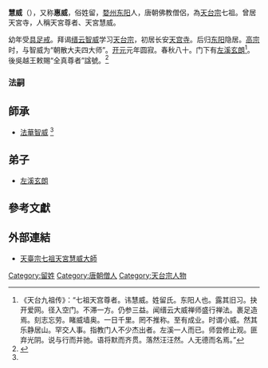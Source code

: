 '''慧威'''（{{bd|634年||713年}}），又称'''惠威'''，俗姓留，[[婺州|婺州]][[东阳|东阳]]人，唐朝佛教僧侶，為[[天台宗|天台宗]]七祖。曾居天宮寺，人稱天宮尊者、天宮慧威。

幼年受[[具足戒|具足戒]]。拜谒[[缙云|缙云]][[智威|智威]]学习[[天台宗|天台宗]]，初居长安[[天宫寺|天宫寺]]。后归[[东阳|东阳]]隐居。[[高宗|高宗]]时，与智威为“朝散大夫四大师”。[[开元|开元]]元年圆寂。春秋八十。门下有[[左溪玄朗|左溪玄朗]]<ref>《天台九祖传》：“七祖天宫尊者。讳慧威。姓留氏。东阳人也。露其旧习。抉开爱网。径入空门。不滞一方。仍参三益。闻缙云大威禅师盛行禅法。裹足造焉。刻志忘劳。睹威墙奥。一日千里。罔不推称。至有成业。时谓小威。然其乐静居山。罕交人事。指教门人不少杰出者。左溪一人而已。师尝修止观。匪弃光阴。说与行而并驰。语将默而齐贯。落然汪汪然。人无德而名焉。”</ref>。
後吳越王敕賜“全真尊者”諡號。<ref name="智威大師 ">{{Cite web |url=http://www.xindeng.org/meiwen/2017-08-26/21407.html |title=天台宗祖师   |access-date=2021-07-01 |archive-date=2021-07-09 |archive-url=https://web.archive.org/web/20210709182412/http://www.xindeng.org/meiwen/2017-08-26/21407.html |dead-url=no }}</ref>

===法嗣===
==師承==
*[[法華智威|法華智威]] <ref name="智威大師"/>
==弟子==
*[[左溪玄朗|左溪玄朗]]

==參考文獻==
<div class="references-small">
<references></references>
</div>

==外部連結==
*[http://www.lotus-garden.org.tw/sects_02_07.php 天臺宗七祖天宮慧威大師] {{Wayback|url=http://www.lotus-garden.org.tw/sects_02_07.php |date=20210709182647 }}

[[Category:留姓|Category:留姓]]
{{佛教人物小作品}}
[[Category:唐朝僧人|Category:唐朝僧人]]
[[Category:天台宗人物|Category:天台宗人物]]